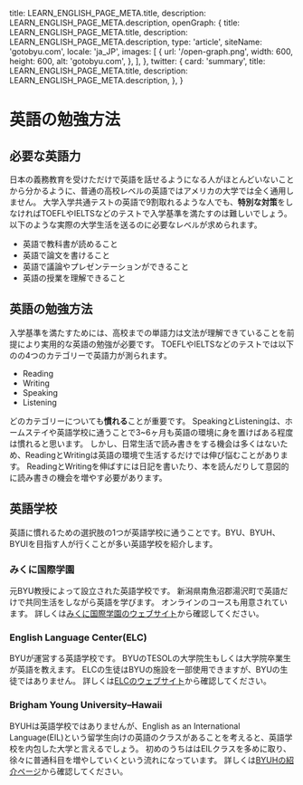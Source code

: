 
  title: LEARN_ENGLISH_PAGE_META.title,
  description: LEARN_ENGLISH_PAGE_META.description,
  openGraph: {
    title: LEARN_ENGLISH_PAGE_META.title,
    description: LEARN_ENGLISH_PAGE_META.description,
    type: 'article',
    siteName: 'gotobyu.com',
    locale: 'ja_JP',
    images: [
      {
        url: '/open-graph.png',
        width: 600,
        height: 600,
        alt: 'gotobyu.com',
      },
    ],
  },
  twitter: {
    card: 'summary',
    title: LEARN_ENGLISH_PAGE_META.title,
    description: LEARN_ENGLISH_PAGE_META.description,
  },
}


# 英語の勉強方法


## 必要な英語力

日本の義務教育を受けただけで英語を話せるようになる人がほとんどいないことから分かるように、普通の高校レベルの英語ではアメリカの大学では全く通用しません。
大学入学共通テストの英語で9割取れるような人でも、**特別な対策**をしなければTOEFLやIELTSなどのテストで入学基準を満たすのは難しいでしょう。
以下のような実際の大学生活を送るのに必要なレベルが求められます。

- 英語で教科書が読めること
- 英語で論文を書けること
- 英語で議論やプレゼンテーションができること
- 英語の授業を理解できること


## 英語の勉強方法

入学基準を満たすためには、高校までの単語力は文法が理解できていることを前提により実用的な英語の勉強が必要です。
TOEFLやIELTSなどのテストでは以下のの4つのカテゴリーで英語力が測られます。

- Reading
- Writing
- Speaking
- Listening

どのカテゴリーについても**慣れる**ことが重要です。
SpeakingとListeningは、ホームステイや英語学校に通うことで3~6ヶ月も英語の環境に身を置けばある程度は慣れると思います。
しかし、日常生活で読み書きをする機会は多くはないため、ReadingとWritingは英語の環境で生活するだけでは伸び悩むことがあります。
ReadingとWritingを伸ばすには日記を書いたり、本を読んだりして意図的に読み書きの機会を増やす必要があります。


## 英語学校

英語に慣れるための選択肢の1つが英語学校に通うことです。BYU、BYUH、BYUIを目指す人が行くことが多い英語学校を紹介します。

### みくに国際学園

元BYU教授によって設立された英語学校です。
新潟県南魚沼郡湯沢町で英語だけで共同生活をしながら英語を学びます。
オンラインのコースも用意されています。
詳しくは[みくに国際学園のウェブサイト](https://www.mikunijapan.org)から確認してください。

### English Language Center(ELC)

BYUが運営する英語学校です。
BYUのTESOLの大学院生もしくは大学院卒業生が英語を教えます。
ELCの生徒はBYUの施設を一部使用できますが、BYUの生徒ではありません。
詳しくは[ELCのウェブサイト](https://elc.byu.edu/home/program-description-japanese/)から確認してください。

### Brigham Young University–Hawaii

BYUHは英語学校ではありませんが、English as an International Language(EIL)という留学生向けの英語のクラスがあることを考えると、英語学校を内包した大学と言えるでしょう。
初めのうちははEILクラスを多めに取り、徐々に普通科目を増やしていくという流れになっています。
詳しくは[BYUHの紹介ページ](/schools/byuh)から確認してください。
